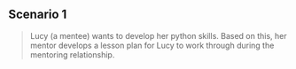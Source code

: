 ## **Scenario 1**

> Lucy (a mentee) wants to develop her python skills. Based on this, her mentor develops a lesson plan for Lucy to work through during the mentoring relationship.
